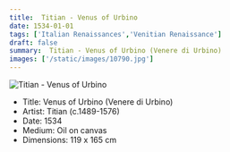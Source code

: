 ```yaml
---
title:  Titian - Venus of Urbino
date: 1534-01-01
tags: ['Italian Renaissances','Venitian Renaissance']
draft: false
summary:  Titian - Venus of Urbino (Venere di Urbino)
images: ['/static/images/10790.jpg']
---
```


![ Titian - Venus of Urbino](/static/images/10790.jpg)

* Title: Venus of Urbino (Venere di Urbino)
* Artist:  Titian (c.1489-1576)
* Date: 1534
* Medium: Oil on canvas
* Dimensions: 119 x 165 cm


